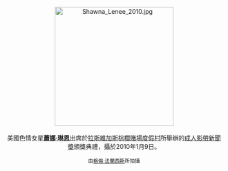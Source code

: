<center>
[[File:Shawna_Lenee_2010.jpg|275px]]
<br><br>
美國色情女星'''[[蕭娜·琳恩|蕭娜·琳恩]]'''出席於[[拉斯維加斯|拉斯維加斯]][[棕櫚賭場度假村|棕櫚賭場度假村]]所舉辦的[[成人影帶新聞獎|成人影帶新聞獎]]頒獎典禮，攝於2010年1月9日。
<p>
<small>由[[:en:User:Toglenn|格倫·法蘭西斯]]所拍攝</small>
</center>